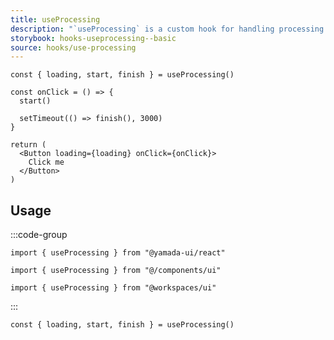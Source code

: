 ```yaml
---
title: useProcessing
description: "`useProcessing` is a custom hook for handling processing states."
storybook: hooks-useprocessing--basic
source: hooks/use-processing
---
```


```tsx preview functional client
const { loading, start, finish } = useProcessing()

const onClick = () => {
  start()

  setTimeout(() => finish(), 3000)
}

return (
  <Button loading={loading} onClick={onClick}>
    Click me
  </Button>
)
```

## Usage

:::code-group

```tsx [package]
import { useProcessing } from "@yamada-ui/react"
```

```tsx [alias]
import { useProcessing } from "@/components/ui"
```

```tsx [monorepo]
import { useProcessing } from "@workspaces/ui"
```

:::

```tsx
const { loading, start, finish } = useProcessing()
```

